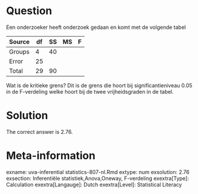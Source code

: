 Question
========

Een onderzoeker heeft onderzoek gedaan en komt met de volgende tabel

|Source|df|SS|MS|F|
|-|-|-|-|-|
|Groups|4|40| | |
|Error|25| | | |
|Total|29|90| | |


Wat is de kritieke grens? Dit is de grens die hoort bij significantieniveau 0.05 in de F-verdeling welke hoort bij de twee vrijheidsgraden in de tabel. 

Solution
========

The correct answer is 2.76.

Meta-information
================
exname: uva-inferential statistics-807-nl.Rmd 
extype: num 
exsolution: 2.76
exsection: Inferentiële statistiek,Anova,Oneway, F-verdeling 
exextra[Type]: Calculation 
exextra[Langauge]: Dutch 
exextra[Level]: Statistical Literacy 
